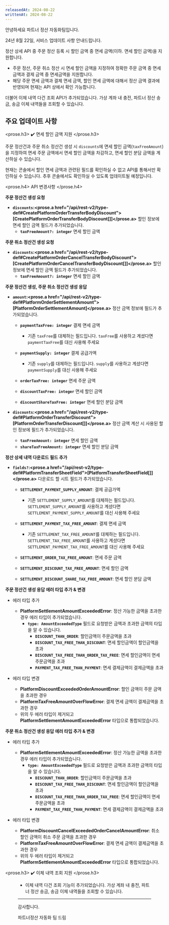 ```yaml
---
releasedAt: 2024-08-22
writtenAt: 2024-08-22
---
```




안녕하세요 파트너 정산 자동화팀입니다.

24년 8월 22일, 서비스 업데이트 사항 안내드립니다.

정산 상세 API 중 주문 정산 등록 시 할인 금액 중 면세 금액(이하. 면세 할인 금액)을 지원합니다.

- 주문 정산, 주문 취소 정산 시 면세 할인 금액을 지정하여 정확한 주문 금액 중 면세금액과 결제 금액 중 면세금액을 지원합니다.
- 해당 주문 면세 금액과 결제 면세 금액, 할인 면세 금액에 대해서 정산 금액 결과에 반영되며 현재는 API 상에서 확인 가능합니다.

더불어 이체 내역 다건 조회 API가 추가되었습니다. 가상 계좌 내 충전, 파트너 정산 송금, 송금 이체 내역들을 조회할 수 있습니다.

## 주요 업데이트 사항

<prose.h3>
  ✔️ 면세 할인 금액 지원
</prose.h3>

주문 정산건과 주문 취소 정산건 생성 시 `discounts`에 면세 할인 금액(`taxFreeAmount`)을 지정하여 면세 주문 금액에서 면세 할인 금액을 차감하고, 면세 할인 분담 금액을 계산하실 수 있습니다.

현재는 콘솔에서 할인 면세 금액과 관련된 필드를 확인하실 수 없고 API를 통해서만 확인하실 수 있습니다. 추후 콘솔에서도 확인하실 수 있도록 업데이트될 예정입니다.

<prose.h4>
  API 변경사항
</prose.h4>

**주문 정산건 생성 요청**

- **`discounts`:<prose.a href="/api/rest-v2/type-def#CreatePlatformOrderTransferBodyDiscount">\[CreatePlatformOrderTransferBodyDiscount\[]]</prose.a>** 할인 정보에 면세 할인 금액 필드가 추가되었습니다.
  - **`taxFreeAmount?: integer`** 면세 할인 금액

**주문 취소 정산건 생성 요청**

- **`discounts`:<prose.a href="/api/rest-v2/type-def#CreatePlatformOrderCancelTransferBodyDiscount">\[CreatePlatformOrderCancelTransferBodyDiscount\[]]</prose.a>** 할인 정보에 면세 할인 금액 필드가 추가되었습니다.
  - **`taxFreeAmount?: integer`** 면세 할인 금액

**주문 정산건 생성, 주문 취소 정산건 생성 응답**

- **`amount`:<prose.a href="/api/rest-v2/type-def#PlatformOrderSettlementAmount">\[PlatformOrderSettlementAmount]</prose.a>** 정산 금액 정보에 필드가 추가되었습니다.
  - **`paymentTaxFree: integer`** 결제 면세 금액
    - 기존 `taxFree`를 대체하는 필드입니다. `taxFree`를 사용하고 계셨다면 `paymentTaxFree`를 대신 사용해 주세요

  - **`paymentSupply: integer`** 결제 공급가액
    - 기존 `supply`를 대체하는 필드입니다. `supply`를 사용하고 계셨다면 `paymentSupply`를 대신 사용해 주세요

  - **`orderTaxFree: integer`** 면세 주문 금액

  - **`discountTaxFree: integer`** 면세 할인 금액

  - **`discountShareTaxFree: integer`** 면세 할인 분담 금액

- **`discounts`:<prose.a href="/api/rest-v2/type-def#PlatformOrderTransferDiscount">\[PlatformOrderTransferDiscount\[]]</prose.a>** 정산 금액 계산 시 사용된 할인 정보에 필드가 추가되었습니다.
  - **`taxFreeAmount: integer`** 면세 할인 금액
  - **`shareTaxFreeAmount: integer`** 면세 할인 분담 금액

**정산 상세 내역 다운로드 필드 추가**

- **`fields?`:<prose.a href="/api/rest-v2/type-def#PlatformTransferSheetField">\[PlatformTransferSheetField\[]]</prose.a>** 다운로드 할 시트 필드가 추가되었습니다.
  - **`SETTLEMENT_PAYMENT_SUPPLY_AMOUNT`**: 결제 공급가액
    - 기존 `SETTLEMENT_SUPPLY_AMOUNT`를 대체하는 필드입니다. `SETTLEMENT_SUPPLY_AMOUNT`를 사용하고 계셨다면 `SETTLEMENT_PAYMENT_SUPPLY_AMOUNT`를 대신 사용해 주세요

  - **`SETTLEMENT_PAYMENT_TAX_FREE_AMOUNT`**: 결제 면세 금액
    - 기존 `SETTLEMENT_TAX_FREE_AMOUNT`를 대체하는 필드입니다. `SETTLEMENT_TAX_FREE_AMOUNT`를 사용하고 계셨다면 `SETTLEMENT_PAYMENT_TAX_FREE_AMOUNT`를 대신 사용해 주세요

  - **`SETTLEMENT_ORDER_TAX_FREE_AMOUNT`**: 면세 주문 금액

  - **`SETTLEMENT_DISCOUNT_TAX_FREE_AMOUNT`**: 면세 할인 금액

  - **`SETTLEMENT_DISCOUNT_SHARE_TAX_FREE_AMOUNT`**: 면세 할인 분담 금액

**주문 정산건 생성 응답 에러 타입 추가 & 변경**

- 에러 타입 추가
  - **PlatformSettlementAmountExceededError**: 정산 가능한 금액을 초과한 경우 에러 타입이 추가되었습니다.
    - **`type: AmountExceededType`** 필드로 요청받은 금액과 초과한 금액의 타입을 알 수 있습니다.
      - **`DISCOUNT_THAN_ORDER`**: 할인금액이 주문금액을 초과
      - **`DISCOUNT_TAX_FREE_THAN_DISCOUNT`**: 면세 할인금액이 할인금액을 초과
      - **`DISCOUNT_TAX_FREE_THAN_ORDER_TAX_FREE`**: 면세 할인금액이 면세 주문금액을 초과
      - **`PAYMENT_TAX_FREE_THAN_PAYMENT`**: 면세 결제금액이 결제금액을 초과

- 에러 타입 변경
  - **PlatformDiscountExceededOrderAmountError**: 할인 금액이 주문 금액을 초과한 경우
  - **PlatformTaxFreeAmountOverFlowError**: 결제 면세 금액이 결제금액을 초과한 경우
  - 위의 두 에러 타입이 제거되고 **PlatformSettlementAmountExceededError** 타입으로 통합되었습니다.

**주문 취소 정산건 생성 응답 에러 타입 추가 & 변경**

- 에러 타입 추가
  - **PlatformSettlementAmountExceededError**: 정산 가능한 금액을 초과한 경우 에러 타입이 추가되었습니다.
    - **`type: AmountExceededType`** 필드로 요청받은 금액과 초과한 금액의 타입을 알 수 있습니다.
      - **`DISCOUNT_THAN_ORDER`**: 할인금액이 주문금액을 초과
      - **`DISCOUNT_TAX_FREE_THAN_DISCOUNT`**: 면세 할인금액이 할인금액을 초과
      - **`DISCOUNT_TAX_FREE_THAN_ORDER_TAX_FREE`**: 면세 할인금액이 면세 주문금액을 초과
      - **`PAYMENT_TAX_FREE_THAN_PAYMENT`**: 면세 결제금액이 결제금액을 초과

- 에러 타입 변경
  - **PlatformDiscountCancelExceededOrderCancelAmountError**: 취소 할인 금액이 취소 주문 금액을 초과한 경우
  - **PlatformTaxFreeAmountOverFlowError**: 결제 면세 금액이 결제금액을 초과한 경우
  - 위의 두 에러 타입이 제거되고 **PlatformSettlementAmountExceededError** 타입으로 통합되었습니다.

<prose.h3>
  ✔️ 이체 내역 조회 지원
</prose.h3>

<Figure src={Image1} caption="이체 내역 다건 조회 API" />

- 이체 내역 다건 조회 기능이 추가되었습니다. 가상 계좌 내 충전, 파트너 정산 송금, 송금 이체 내역들을 조회할 수 있습니다.

---

감사합니다.

파트너정산 자동화 팀 드림
